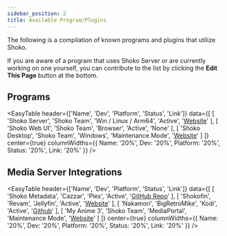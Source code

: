 ```yaml
---
sidebar_position: 2
title: Available Program/Plugins
---
```



The following is a compilation of known programs and plugins that utilize Shoko.

If you are aware of a program that uses Shoko Server or are currently working on one yourself, you can contribute to the list by clicking the **Edit This Page** button at the bottom.

## Programs

<EasyTable
  header={['Name', 'Dev', 'Platform', 'Status', 'Link']}
  data={[
    [
      'Shoko Server',
      'Shoko Team',
      'Win / Linux / Arm64',
      'Active',
      '<a href="https://shokoanime.com/download">Website</a>'
    ],
    [
      'Shoko Web UI',
      'Shoko Team',
      'Browser',
      'Active',
      'None'
    ],
    [
      'Shoko Desktop',
      'Shoko Team',
      'Windows',
      'Maintenance Mode',
      '<a href="https://shokoanime.com/download">Website</a>'
    ]
  ]}
  center={true}
  columnWidths={{ Name: '20%', Dev: '20%', Platform: '20%', Status: '20%', Link: '20%' }}
/>

## Media Server Integrations

<EasyTable
  header={['Name', 'Dev', 'Platform', 'Status', 'Link']}
  data={[
    [
      'Shoko Metadata',
      'Cazzar',
      'Plex',
      'Active',
      '<a href="https://github.com/Cazzar/ShokoMetadata.bundle">GitHub Repo</a>'
    ],
    [
      'Shokofin',
      'Revam',
      'Jellyfin',
      'Active',
      '<a href="https://shokoanime.com/download">Website</a>'
    ],
    [
      'Nakamori',
      'BigRetroMike',
      'Kodi',
      'Active',
      '<a href="https://github.com/bigretromike/nakamori/">Github</a>'
    ],
    [
      'My Anime 3',
      'Shoko Team',
      'MediaPortal',
      'Maintenance Mode',
      '<a href="https://shokoanime.com/download">Website</a>'
    ]
  ]}
  center={true}
  columnWidths={{ Name: '20%', Dev: '20%', Platform: '20%', Status: '20%', Link: '20%' }}
/>